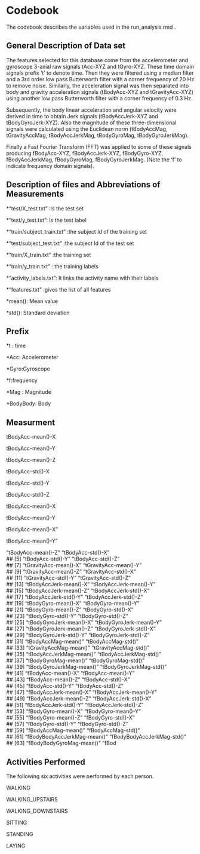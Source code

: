 
# Codebook

The codebook describes the variables used in the run_analysis.rmd .


## General Description of Data set 

The features selected for this database come from the accelerometer and gyroscope 3-axial raw signals tAcc-XYZ and tGyro-XYZ. These time domain signals prefix 't' to denote time. Then they were filtered using a median filter and a 3rd order low pass Butterworth filter with a corner frequency of 20 Hz to remove noise. Similarly, the acceleration signal was then separated into body and gravity acceleration signals (tBodyAcc-XYZ and tGravityAcc-XYZ) using another low pass Butterworth filter with a corner frequency of 0.3 Hz. 

Subsequently, the body linear acceleration and angular velocity were derived in time to obtain Jerk signals (tBodyAccJerk-XYZ and tBodyGyroJerk-XYZ). Also the magnitude of these three-dimensional signals were calculated using the Euclidean norm (tBodyAccMag, tGravityAccMag, tBodyAccJerkMag, tBodyGyroMag, tBodyGyroJerkMag). 

Finally a Fast Fourier Transform (FFT) was applied to some of these signals producing fBodyAcc-XYZ, fBodyAccJerk-XYZ, fBodyGyro-XYZ, fBodyAccJerkMag, fBodyGyroMag, fBodyGyroJerkMag. (Note the 'f' to indicate frequency domain signals).


## Description of files and Abbreviations of Measurements


*"test/X_test.txt" :Is the test set
 
*"test/y_test.txt": Is the test label

*"train/subject_train.txt" :the subject Id of the training set 

*"test/subject_test.txt"  :the subject Id of the test set                    

*"train/X_train.txt"  :the training set

*"train/y_train.txt" : the training labels

*"activity_labels.txt": It links the activity name with their labels

*"features.txt" :gives the list of all features


*mean(): Mean value

*std(): Standard deviation


## Prefix

*t : time

*Acc: Accelerometer

*Gyro:Gyroscope

*f:frequency

*Mag : Magnitude

*BodyBody: Body


## Measurment 
 tBodyAcc-mean()-X        

 tBodyAcc-mean()-Y 

 tBodyAcc-mean()-Z

 tBodyAcc-std()-X 

 tBodyAcc-std()-Y 

 tBodyAcc-std()-Z

 tBodyAcc-mean()-X          

 tBodyAcc-mean()-Y   
 
 tBodyAcc-mean()-X"          
 
 tBodyAcc-mean()-Y" 
 
"tBodyAcc-mean()-Z"                   "tBodyAcc-std()-X"           
##  [5] "tBodyAcc-std()-Y"            "tBodyAcc-std()-Z"           
##  [7] "tGravityAcc-mean()-X"        "tGravityAcc-mean()-Y"       
##  [9] "tGravityAcc-mean()-Z"        "tGravityAcc-std()-X"        
## [11] "tGravityAcc-std()-Y"         "tGravityAcc-std()-Z"        
## [13] "tBodyAccJerk-mean()-X"       "tBodyAccJerk-mean()-Y"      
## [15] "tBodyAccJerk-mean()-Z"       "tBodyAccJerk-std()-X"       
## [17] "tBodyAccJerk-std()-Y"        "tBodyAccJerk-std()-Z"       
## [19] "tBodyGyro-mean()-X"          "tBodyGyro-mean()-Y"         
## [21] "tBodyGyro-mean()-Z"          "tBodyGyro-std()-X"          
## [23] "tBodyGyro-std()-Y"           "tBodyGyro-std()-Z"          
## [25] "tBodyGyroJerk-mean()-X"      "tBodyGyroJerk-mean()-Y"     
## [27] "tBodyGyroJerk-mean()-Z"      "tBodyGyroJerk-std()-X"      
## [29] "tBodyGyroJerk-std()-Y"       "tBodyGyroJerk-std()-Z"      
## [31] "tBodyAccMag-mean()"          "tBodyAccMag-std()"          
## [33] "tGravityAccMag-mean()"       "tGravityAccMag-std()"       
## [35] "tBodyAccJerkMag-mean()"      "tBodyAccJerkMag-std()"      
## [37] "tBodyGyroMag-mean()"         "tBodyGyroMag-std()"         
## [39] "tBodyGyroJerkMag-mean()"     "tBodyGyroJerkMag-std()"     
## [41] "fBodyAcc-mean()-X"           "fBodyAcc-mean()-Y"          
## [43] "fBodyAcc-mean()-Z"           "fBodyAcc-std()-X"           
## [45] "fBodyAcc-std()-Y"            "fBodyAcc-std()-Z"           
## [47] "fBodyAccJerk-mean()-X"       "fBodyAccJerk-mean()-Y"      
## [49] "fBodyAccJerk-mean()-Z"       "fBodyAccJerk-std()-X"       
## [51] "fBodyAccJerk-std()-Y"        "fBodyAccJerk-std()-Z"       
## [53] "fBodyGyro-mean()-X"          "fBodyGyro-mean()-Y"         
## [55] "fBodyGyro-mean()-Z"          "fBodyGyro-std()-X"          
## [57] "fBodyGyro-std()-Y"           "fBodyGyro-std()-Z"          
## [59] "fBodyAccMag-mean()"          "fBodyAccMag-std()"          
## [61] "fBodyBodyAccJerkMag-mean()"  "fBodyBodyAccJerkMag-std()"  
## [63] "fBodyBodyGyroMag-mean()"     "fBod
 

## Activities Performed 

 The following six activities were performed by each person.
 
  WALKING
 
  WALKING_UPSTAIRS
 
  WALKING_DOWNSTAIRS
 
  SITTING
 
  STANDING
 
  LAYING 


